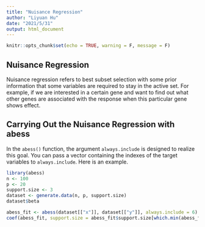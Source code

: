```yaml
---
title: "Nuisance Regression"
author: "Liyuan Hu"
date: "2021/5/31"
output: html_document
---
```


```r
knitr::opts_chunk$set(echo = TRUE, warning = F, message = F)
```

## Nuisance Regression

Nuisance regression refers to best subset selection with some prior information that some variables are required to stay in the active set. For example, if we are interested in a certain gene and want to find out what other genes are associated with the response when this particular gene shows effect.

## Carrying Out the Nuisance Regression with abess

In the `abess()` function, the argument `always.include` is designed to realize this goal. You can pass a vector containing the indexes of the target variables to `always.include`. Here is an example.

```r
library(abess)
n <- 100
p <- 20
support.size <- 3
dataset <- generate.data(n, p, support.size)
dataset$beta

abess_fit <- abess(dataset[["x"]], dataset[["y"]], always.include = 6)
coef(abess_fit, support.size = abess_fit$support.size[which.min(abess_fit$tune.value)])
```